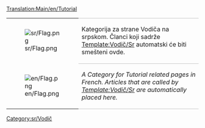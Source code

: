 [[Translation:Main/en/Tutorial]]
{| 
|- valign="top"
| [[File:sr/Flag.png]]
| style="border-top:1px solid silver; border-bottom:1px solid silver;" |Kategorija za strane Vodiča na srpskom. Članci koji sadrže [[Template/sr/Vodič|Template:Vodič/Sr]] automatski će biti smešteni ovde.
|- valign="top"
| [[File:en/Flag.png]]
| style="border-bottom:1px solid silver;" |''A Category for Tutorial related pages in French. Articles that are called by [[Template/sr/Vodič|Template:Vodič/Sr]] are automatically placed here.''
|}

[[Category:sr/Vodič]]